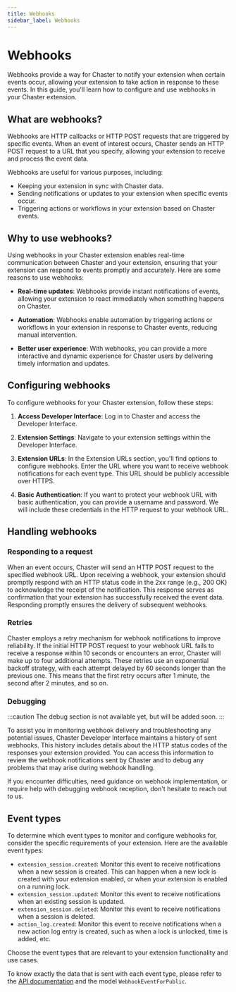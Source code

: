 ```yaml
---
title: Webhooks
sidebar_label: Webhooks
---
```


# Webhooks

Webhooks provide a way for Chaster to notify your extension when certain events occur, allowing your extension to take action in response to these events. In this guide, you'll learn how to configure and use webhooks in your Chaster extension.

## What are webhooks?

Webhooks are HTTP callbacks or HTTP POST requests that are triggered by specific events. When an event of interest occurs, Chaster sends an HTTP POST request to a URL that you specify, allowing your extension to receive and process the event data.

Webhooks are useful for various purposes, including:

- Keeping your extension in sync with Chaster data.
- Sending notifications or updates to your extension when specific events occur.
- Triggering actions or workflows in your extension based on Chaster events.

## Why to use webhooks?

Using webhooks in your Chaster extension enables real-time communication between Chaster and your extension, ensuring that your extension can respond to events promptly and accurately. Here are some reasons to use webhooks:

- **Real-time updates**: Webhooks provide instant notifications of events, allowing your extension to react immediately when something happens on Chaster.

- **Automation**: Webhooks enable automation by triggering actions or workflows in your extension in response to Chaster events, reducing manual intervention.

- **Better user experience**: With webhooks, you can provide a more interactive and dynamic experience for Chaster users by delivering timely information and updates.

## Configuring webhooks

To configure webhooks for your Chaster extension, follow these steps:

1. **Access Developer Interface**: Log in to Chaster and access the Developer Interface.

2. **Extension Settings**: Navigate to your extension settings within the Developer Interface.

3. **Extension URLs**: In the Extension URLs section, you'll find options to configure webhooks. Enter the URL where you want to receive webhook notifications for each event type. This URL should be publicly accessible over HTTPS.

4. **Basic Authentication**: If you want to protect your webhook URL with basic authentication, you can provide a username and password. We will include these credentials in the HTTP request to your webhook URL.

## Handling webhooks

### Responding to a request

When an event occurs, Chaster will send an HTTP POST request to the specified webhook URL. Upon receiving a webhook, your extension should promptly respond with an HTTP status code in the 2xx range (e.g., 200 OK) to acknowledge the receipt of the notification. This response serves as confirmation that your extension has successfully received the event data. Responding promptly ensures the delivery of subsequent webhooks.

### Retries

Chaster employs a retry mechanism for webhook notifications to improve reliability. If the initial HTTP POST request to your webhook URL fails to receive a response within 10 seconds or encounters an error, Chaster will make up to four additional attempts. These retries use an exponential backoff strategy, with each attempt delayed by 60 seconds longer than the previous one. This means that the first retry occurs after 1 minute, the second after 2 minutes, and so on.

### Debugging

:::caution
The debug section is not available yet, but will be added soon.
:::

To assist you in monitoring webhook delivery and troubleshooting any potential issues, Chaster Developer Interface maintains a history of sent webhooks. This history includes details about the HTTP status codes of the responses your extension provided. You can access this information to review the webhook notifications sent by Chaster and to debug any problems that may arise during webhook handling.

If you encounter difficulties, need guidance on webhook implementation, or require help with debugging webhook reception, don't hesitate to reach out to us.

## Event types

To determine which event types to monitor and configure webhooks for, consider the specific requirements of your extension. Here are the available event types:

- `extension_session.created`: Monitor this event to receive notifications when a new session is created. This can happen when a new lock is created with your extension enabled, or when your extension is enabled on a running lock.
- `extension_session.updated`: Monitor this event to receive notifications when an existing session is updated.
- `extension_session.deleted`: Monitor this event to receive notifications when a session is deleted.
- `action_log.created`: Monitor this event to receive notifications when a new action log entry is created, such as when a lock is unlocked, time is added, etc.

Choose the event types that are relevant to your extension functionality and use cases.

To know exactly the data that is sent with each event type, please refer to the [API documentation](https://api.chaster.app/api) and the model `WebhookEventForPublic`.
